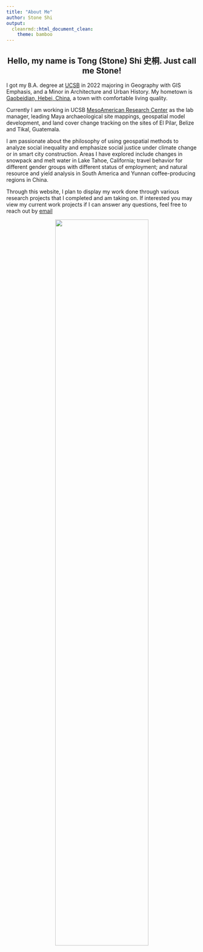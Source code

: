 ```yaml
---
title: "About Me"
author: Stone Shi
output: 
  cleanrmd::html_document_clean:
    theme: bamboo
---
```

  
<center>
## Hello, my name is Tong (Stone) Shi 史桐. Just call me Stone!
</center>

<i class="fas fa-address-card fa-3x"></i>

I got my B.A. degree at [UCSB](https://www.ucsb.edu/) in 2022 majoring in Geography with GIS Emphasis, and a Minor in Architecture and Urban History. My hometown is [Gaobeidian, Hebei, China](https://en.wikipedia.org/wiki/Gaobeidian), a town with comfortable living quality.

Currently I am working in UCSB [MesoAmerican Research Center](https://www.marc.ucsb.edu/) as the lab manager, leading Maya archaeological site mappings, geospatial model development, and land cover change tracking on the sites of El Pilar, Belize and Tikal, Guatemala.

I am passionate about the philosophy of using geospatial methods to analyze social inequality and emphasize social justice under climate change or in smart city construction. Areas I have explored include changes in snowpack and melt water in Lake Tahoe, California; travel behavior for different gender groups with different status of employment; and natural resource and yield analysis in South America and Yunnan coffee-producing regions in China.

Through this website, I plan to display my work done through various research projects that I completed and am taking on. If interested you may view my current work projects if I can answer any questions, feel free to reach out by [email](tongshi@ucsb.edu)


<center>
![](img/Profile2.jpg){width="70%"}
</center>